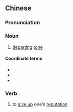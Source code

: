 {{also|去声}}
==Chinese==
{{zh-forms|s=去声}}

===Pronunciation===
{{zh-pron
|m=qùshēng
|c=heoi3 sing1
|h=pfs=hi-sâng
|mn=xm,zz,tw:khì-siaⁿ/qz:khìr-siaⁿ
|cat=n,v
}}

===Noun===
{{zh-noun}}

# {{lb|zh|phonetics}} [[departing]] [[tone]] {{gloss|one of the four tones in Middle Chinese; corresponds to tone 4 in Beijing Mandarin, tones 3 and 6 in Guangzhou Cantonese}}

====Coordinate terms====
* {{zh-l|平聲}}
* {{zh-l|上聲}}
* {{zh-l|入聲}}

===Verb===
{{zh-verb}}

# to [[give up]] one's [[reputation]]